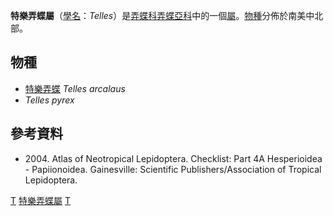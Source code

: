 {{NoteTA
|G1=Butterfly
}}
{{Automatic Taxobox
| taxon = Telles
| authority = Godman, [1900]
| image = Sepp-Surinaamsche vlinders - pl 126 plate descr. as Papilio uraniae.jpg
| image_caption = [[特樂弄蝶|特樂弄蝶]]<br />''Telles arcalaus''
| type_species = [[特樂弄蝶|特樂弄蝶]]<br />''Papilio arcalaus''
| type_species_authority = (Stoll, [1782])
| subdivision_ranks = [[物種|物種]]
| subdivision = 共2種，詳見正文。
| synonyms =
}}

'''特樂弄蝶屬'''（[[學名|學名]]：''Telles''）是[[弄蝶科|弄蝶科]][[弄蝶亞科|弄蝶亞科]]中的一個[[屬|屬]]。[[物種|物種]]分佈於南美中北部。

== 物種 ==
* [[特樂弄蝶|特樂弄蝶]] ''Telles arcalaus''
* ''Telles pyrex''

== 參考資料 ==
<references/>
* {{aut|Lamas G ed.}} 2004. Atlas of Neotropical Lepidoptera. Checklist: Part 4A Hesperioidea - Papiionoidea. Gainesville: Scientific Publishers/Association of Tropical Lepidoptera.

{{Commons category|Telles}}

{{taxonbar}}
[[Category:_1900年描述的分类群|T]]
[[Category:特樂弄蝶屬|]]
[[Category:巴西弄蝶族|T]]